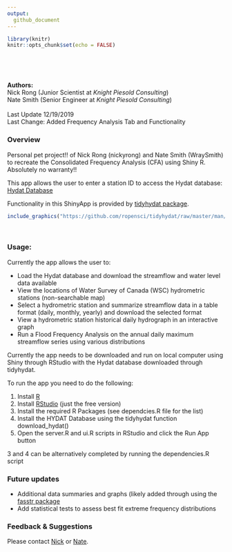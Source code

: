 ```yaml
---
output: 
  github_document
---
```


```r
library(knitr)
knitr::opts_chunk$set(echo = FALSE)
```
<br/>

<script>
   $(document).ready(function() {
     $head = $('#header');
     $head.prepend('<img src=\"https://www.knightpiesold.com/en/includes/themes/kpCustom/images/KP-logo.png\" style=\"float: right;width: 180px;\"/>')
   });
</script><br/>

**Authors:** <br/>
Nick Rong (Junior Scientist at *Knight Piesold Consulting*) <br/>
Nate Smith (Senior Engineer at *Knight Piesold Consulting*) <br/><br/>
Last Update 12/19/2019 <br/>
Last Change: Added Frequency Analysis Tab and Functionality <br/>

### Overview
Personal pet project!! of Nick Rong (nickyrong) and Nate Smith (WraySmith) to recreate the Consolidated Frequency Analysis (CFA) using Shiny R. Absolutely no warranty!!

This app allows the user to enter a station ID to access the Hydat database:
[Hydat Database](https://www.canada.ca/en/environment-climate-change/services/water-overview/quantity/monitoring/survey/data-products-services/national-archive-hydat.html)
<br/>



Functionality in this ShinyApp is provided by [tidyhydat package](https://github.com/ropensci/tidyhydat). 
<br/>
```r
include_graphics("https://github.com/ropensci/tidyhydat/raw/master/man/figures/tidyhydat.png")
```
<br/>



### Usage:
Currently the app allows the user to:

- Load the Hydat database and download the streamflow and water level data available 
- View the locations of Water Survey of Canada (WSC) hydrometric stations (non-searchable map)  
- Select a hydrometric station and summarize streamflow data in a table format (daily, monthly, yearly) and download the selected format  
- View a hydrometric station historical daily hydrograph in an interactive graph  
- Run a Flood Frequency Analysis on the annual daily maximum streamflow series using various distributions  

Currently the app needs to be downloaded and run on local computer using Shiny through RStudio with the Hydat database downloaded through tidyhydat.
<br/>

To run the app you need to do the following:

1) Install [R](https://cran.r-project.org/)
2) Install [RStudio](https://rstudio.com/products/rstudio/download/) (just the free version)
3) Install the required R Packages (see dependcies.R file for the list)
4) Install the HYDAT Database using the tidyhydat function download_hydat()
5) Open the server.R and ui.R scripts in RStudio and click the Run App button

3 and 4 can be alternatively completed by running the dependencies.R script
<br/>

### Future updates

- Additional data summaries and graphs (likely added through using the [fasstr package](https://github.com/bcgov/fasstr) 
- Add statistical tests to assess best fit extreme frequency distributions  

### Feedback & Suggestions

Please contact [Nick](https://github.com/nickyrong) or [Nate](https://github.com/WraySmith).
<br/>
